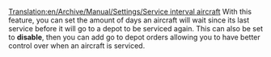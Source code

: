 [[Translation:en/Archive/Manual/Settings/Service interval aircraft]]
With this feature, you can set the amount of days an aircraft will wait since its last service before it will go to a depot to be serviced again. This can also be set to '''disable''', then you can add go to depot orders allowing you to have better control over when an aircraft is serviced.